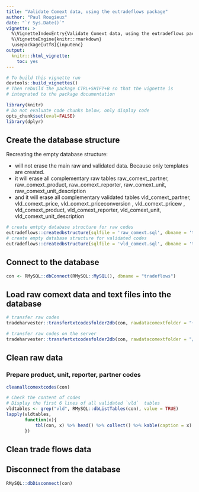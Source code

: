 ```yaml
---
title: "Validate Comext data, using the eutradeflows package"
author: "Paul Rougieux"
date: "`r Sys.Date()`"
vignette: >
  %\VignetteIndexEntry{Validate Comext data, using the eutradeflows package}
  %\VignetteEngine{knitr::rmarkdown}
  \usepackage[utf8]{inputenc}
output:
  knitr:::html_vignette:
    toc: yes
---
```



```r
# To build this vignette run 
devtools::build_vignettes()
# Then rebuild the package CTRL+SHIFT+B so that the vignette is 
# integrated to the package documentation
```


```r
library(knitr)
# Do not evaluate code chunks below, only display code
opts_chunk$set(eval=FALSE) 
library(dplyr)
```


## Create the database structure
Recreating the empty database structure:

* will not erase the main  raw and validated data. 
 Because only templates are created. 
* it will erase all complementary raw tables raw_comext_partner, raw_comext_product, raw_comext_reporter, raw_comext_unit, raw_comext_unit_description
* and it will erase all complementary validated tables vld_comext_partner, vld_comext_price, vld_comext_priceconversion , vld_comext_pricew , vld_comext_product, vld_comext_reporter, vld_comext_unit, vld_comext_unit_description

```r
# create emtpty database structure for raw codes
eutradeflows::createdbstructure(sqlfile = 'raw_comext.sql', dbname = 'tradeflows')
# create empty database structure for validated codes
eutradeflows::createdbstructure(sqlfile = 'vld_comext.sql', dbname = 'tradeflows')
```


## Connect to the database
```r
con <- RMySQL::dbConnect(RMySQL::MySQL(), dbname = "tradeflows")
```


## Load raw comext data and text files into the database
```r
# transfer raw codes
tradeharvester::transfertxtcodesfolder2db(con, rawdatacomextfolder = "~/R/tradeharvester/data-raw/comext/201707/text/english/")

# transfer raw codes on the server
tradeharvester::transfertxtcodesfolder2db(con, rawdatacomextfolder = "/mnt/sdb/data-raw/comext/201710/text/english/")
```

## Clean raw data
### Prepare product, unit, reporter, partner codes
```r
cleanallcomextcodes(con)

# Check the content of codes
# Display the first 6 lines of all validated `vld̀  tables 
vldtables <- grep("vld", RMySQL::dbListTables(con), value = TRUE)
lapply(vldtables, 
       function(x){
           tbl(con, x) %>% head() %>% collect() %>% kable(caption = x)
       })
```


## Clean trade flows data


## Disconnect from the database
```r
RMySQL::dbDisconnect(con)
```

